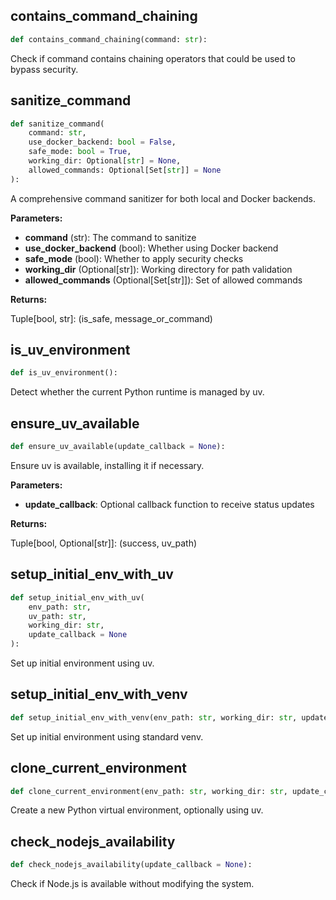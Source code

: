 <a id="camel.toolkits.terminal_toolkit.utils"></a>

<a id="camel.toolkits.terminal_toolkit.utils.contains_command_chaining"></a>

## contains_command_chaining

```python
def contains_command_chaining(command: str):
```

Check if command contains chaining operators that could be used to
bypass security.

<a id="camel.toolkits.terminal_toolkit.utils.sanitize_command"></a>

## sanitize_command

```python
def sanitize_command(
    command: str,
    use_docker_backend: bool = False,
    safe_mode: bool = True,
    working_dir: Optional[str] = None,
    allowed_commands: Optional[Set[str]] = None
):
```

A comprehensive command sanitizer for both local and Docker backends.

**Parameters:**

- **command** (str): The command to sanitize
- **use_docker_backend** (bool): Whether using Docker backend
- **safe_mode** (bool): Whether to apply security checks
- **working_dir** (Optional[str]): Working directory for path validation
- **allowed_commands** (Optional[Set[str]]): Set of allowed commands

**Returns:**

  Tuple[bool, str]: (is_safe, message_or_command)

<a id="camel.toolkits.terminal_toolkit.utils.is_uv_environment"></a>

## is_uv_environment

```python
def is_uv_environment():
```

Detect whether the current Python runtime is managed by uv.

<a id="camel.toolkits.terminal_toolkit.utils.ensure_uv_available"></a>

## ensure_uv_available

```python
def ensure_uv_available(update_callback = None):
```

Ensure uv is available, installing it if necessary.

**Parameters:**

- **update_callback**: Optional callback function to receive status updates

**Returns:**

  Tuple[bool, Optional[str]]: (success, uv_path)

<a id="camel.toolkits.terminal_toolkit.utils.setup_initial_env_with_uv"></a>

## setup_initial_env_with_uv

```python
def setup_initial_env_with_uv(
    env_path: str,
    uv_path: str,
    working_dir: str,
    update_callback = None
):
```

Set up initial environment using uv.

<a id="camel.toolkits.terminal_toolkit.utils.setup_initial_env_with_venv"></a>

## setup_initial_env_with_venv

```python
def setup_initial_env_with_venv(env_path: str, working_dir: str, update_callback = None):
```

Set up initial environment using standard venv.

<a id="camel.toolkits.terminal_toolkit.utils.clone_current_environment"></a>

## clone_current_environment

```python
def clone_current_environment(env_path: str, working_dir: str, update_callback = None):
```

Create a new Python virtual environment, optionally using uv.

<a id="camel.toolkits.terminal_toolkit.utils.check_nodejs_availability"></a>

## check_nodejs_availability

```python
def check_nodejs_availability(update_callback = None):
```

Check if Node.js is available without modifying the system.

